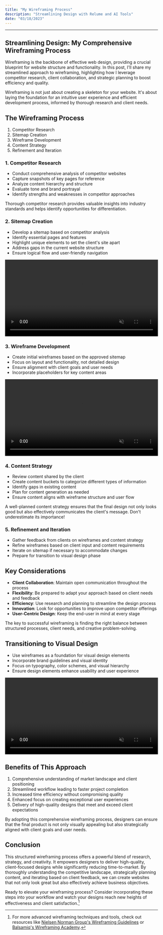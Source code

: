 ```yaml
---
title: "My Wireframing Process"
description: "Streamlining Design with Relume and AI Tools"
date: "03/18/2023"
---
```



---

## Streamlining Design: My Comprehensive Wireframing Process

Wireframing is the backbone of effective web design, providing a crucial blueprint for website structure and functionality. In this post, I'll share my streamlined approach to wireframing, highlighting how I leverage competitor research, client collaboration, and strategic planning to boost efficiency and quality.

<Callout>
  Wireframing is not just about creating a skeleton for your website. It's about laying the foundation for an intuitive user experience and efficient development process, informed by thorough research and client needs.
</Callout>

## The Wireframing Process

1. Competitor Research
2. Sitemap Creation
3. Wireframe Development
4. Content Strategy
5. Refinement and Iteration

### 1. Competitor Research

- Conduct comprehensive analysis of competitor websites
- Capture snapshots of key pages for reference
- Analyze content hierarchy and structure
- Evaluate tone and brand portrayal
- Identify strengths and weaknesses in competitor approaches

<Callout type="info">
  Thorough competitor research provides valuable insights into industry standards and helps identify opportunities for differentiation.
</Callout>

### 2. Sitemap Creation

- Develop a sitemap based on competitor analysis
- Identify essential pages and features
- Highlight unique elements to set the client's site apart
- Address gaps in the current website structure
- Ensure logical flow and user-friendly navigation

<video width="100%" autoplay loop muted playsinline>
  <source src="https://cdn.prod.website-files.com/6177739448baa66404ce1d9c/647e4dc34cceaff52575fe0e_Sitemap%20Builder%20(for%20web).mp4" type="video/mp4" />
</video>

### 3. Wireframe Development

- Create initial wireframes based on the approved sitemap
- Focus on layout and functionality, not detailed design
- Ensure alignment with client goals and user needs
- Incorporate placeholders for key content areas

<video width="100%" autoplay loop muted playsinline>
  <source src="https://cdn.prod.website-files.com/6177739448baa66404ce1d9c/647dbdf397c1a59337c2a7c4_Mobile%20Version%20of%20Figma%20Kit%20v2.mp4" type="video/mp4" />
</video>

### 4. Content Strategy

- Review content shared by the client
- Create content buckets to categorize different types of information
- Identify gaps in existing content
- Plan for content generation as needed
- Ensure content aligns with wireframe structure and user flow

<Callout type="warning">
  A well-planned content strategy ensures that the final design not only looks good but also effectively communicates the client's message. Don't underestimate its importance!
</Callout>

### 5. Refinement and Iteration

- Gather feedback from clients on wireframes and content strategy
- Refine wireframes based on client input and content requirements
- Iterate on sitemap if necessary to accommodate changes
- Prepare for transition to visual design phase

## Key Considerations

- **Client Collaboration**: Maintain open communication throughout the process
- **Flexibility**: Be prepared to adapt your approach based on client needs and feedback
- **Efficiency**: Use research and planning to streamline the design process
- **Innovation**: Look for opportunities to improve upon competitor offerings
- **User-Centric Design**: Keep the end-user in mind at every stage

<Callout>
  The key to successful wireframing is finding the right balance between structured processes, client needs, and creative problem-solving.
</Callout>

## Transitioning to Visual Design

- Use wireframes as a foundation for visual design elements
- Incorporate brand guidelines and visual identity
- Focus on typography, color schemes, and visual hierarchy
- Ensure design elements enhance usability and user experience

<video width="100%" autoplay loop muted playsinline>
  <source src="https://cdn.prod.website-files.com/6177739448baa66404ce1d9c/642677fd71eb3d4f413ea9da_Access%20All%20Components%20Video%20(Final)-transcode.mp4" type="video/mp4" />
</video>

## Benefits of This Approach

1. Comprehensive understanding of market landscape and client positioning
2. Streamlined workflow leading to faster project completion
3. Increased time efficiency without compromising quality
4. Enhanced focus on creating exceptional user experiences
5. Delivery of high-quality designs that meet and exceed client expectations

<Callout type="info">
  By adopting this comprehensive wireframing process, designers can ensure that the final product is not only visually appealing but also strategically aligned with client goals and user needs.
</Callout>

## Conclusion

This structured wireframing process offers a powerful blend of research, strategy, and creativity. It empowers designers to deliver high-quality, client-focused designs while significantly reducing time-to-market. By thoroughly understanding the competitive landscape, strategically planning content, and iterating based on client feedback, we can create websites that not only look great but also effectively achieve business objectives.

Ready to elevate your wireframing process? Consider incorporating these steps into your workflow and watch your designs reach new heights of effectiveness and client satisfaction.[^1]

[^1]: For more advanced wireframing techniques and tools, check out resources like [Nielsen Norman Group's Wireframing Guidelines](https://www.nngroup.com/articles/wireframing-101/) or [Balsamiq's Wireframing Academy](https://balsamiq.com/learn/articles/what-are-wireframes/).
